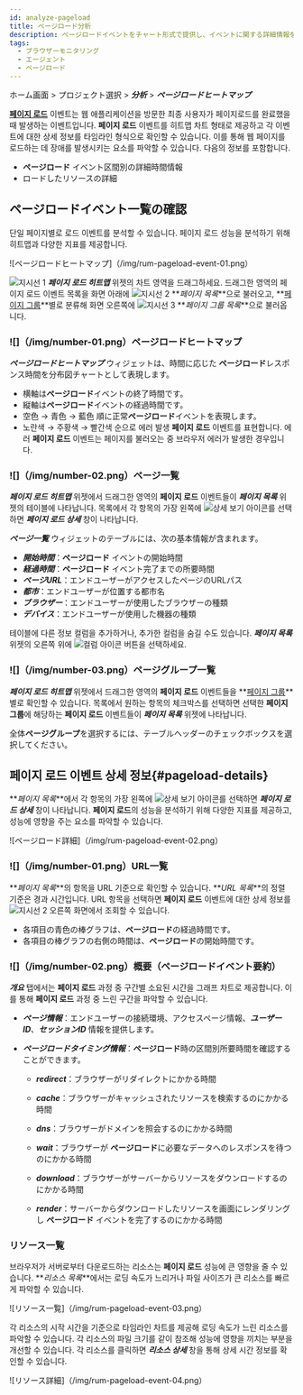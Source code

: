 ```yaml
---
id: analyze-pageload
title: ページロード分析
description: ページロードイベントをチャート形式で提供し、イベントに関する詳細情報を分析できます。
tags:
  - ブラウザーモニタリング
  - エージェント
  - ページロード
---
```


ホーム画面 > プロジェクト選択 > **_分析_** > **_ページロードヒートマップ_**

**[페이지 로드](before-starting#load-page)** 이벤트는 웹 애플리케이션을 방문한 최종 사용자가 페이지로드를 완료했을 때 발생하는 이벤트입니다. **페이지 로드** 이벤트를 히트맵 차트 형태로 제공하고 각 이벤트에 대한 상세 정보를 타임라인 형식으로 확인할 수 있습니다. 이를 통해 웹 페이지를 로드하는 데 장애를 발생시키는 요소를 파악할 수 있습니다. 다음의 정보를 포함합니다.

-   **ページロード** イベント区間別の詳細時間情報
-   ロードしたリソースの詳細

## ページロードイベント一覧の確認

단일 페이지별로 로드 이벤트를 분석할 수 있습니다. 페이지 로드 성능을 분석하기 위해 히트맵과 다양한 지표를 제공합니다.

![ページロードヒートマップ]（/img/rum-pageload-event-01.png）

![지시선 1](/img/number-01.png) **_페이지 로드 히트맵_** 위젯의 차트 영역을 드래그하세요. 드래그한 영역의 페이지 로드 이벤트 목록을 화면 아래에 ![지시선 2](/img/number-02.png) **_페이지 목록_**으로 불러오고, **[페이지 그룹](before-starting#page-group)**별로 분류해 화면 오른쪽에 ![지시선 3](/img/number-03.png) **_페이지 그룹 목록_**으로 불러옵니다.

### ![]（/img/number-01.png）ページロードヒートマップ

**_ページロードヒートマップ_** ウィジェットは、時間に応じた **ページロード**レスポンス時間を分布図チャートとして表現します。 

-   横軸は**ページロード**イベントの終了時間です。
-   縦軸は**ページロード**イベントの経過時間です。
-   <span class='lowfg'>空色</span> → <span class='normal'>青色</span> → <span class='highfg'>藍色</span> 順に正常**ページロード**イベントを表現します。
-   <span class='logwr'>노란색</span> → <span class='slow'>주황색</span> → <span class='vslow'>빨간색</span> 순으로 에러 발생 **페이지 로드** 이벤트를 표현합니다. 에러 **페이지 로드** 이벤트는 페이지를 불러오는 중 브라우저 에러가 발생한 경우입니다.

### ![]（/img/number-02.png）ページ一覧

**_페이지 로드 히트맵_** 위젯에서 드래그한 영역의 **페이지 로드** 이벤트들이 **_페이지 목록_** 위젯의 테이블에 나타납니다. 목록에서 각 항목의 가장 왼쪽에 ![상세 보기 아이콘](/img/ico-detail-view.svg)를 선택하면 **_페이지 로드 상세_** 창이 나타납니다.

**_ページ一覧_** ウィジェットのテーブルには、次の基本情報が含まれます。

-   **_開始時間_**：**ページロード** イベントの開始時間
-   **_経過時間_**：**ページロード** イベント完了までの所要時間
-   **_ページURL_**：エンドユーザーがアクセスしたページのURLパス
-   **_都市_**：エンドユーザーが位置する都市名
-   **_ブラウザー_**：エンドユーザーが使用したブラウザーの種類
-   **_デバイス_**：エンドユーザーが使用した機器の種類

테이블에 다른 정보 컬럼을 추가하거나, 추가한 컬럼을 숨길 수도 있습니다. **_페이지 목록_** 위젯의 오른쪽 위에 ![컬럼 아이콘](/img/ico-column.svg) 버튼을 선택하세요.

### ![]（/img/number-03.png）ページグループ一覧

**_페이지 로드 히트맵_** 위젯에서 드래그한 영역의 **페이지 로드** 이벤트들을 **[페이지 그룹](before-starting#page-group)**별로 확인할 수 있습니다. 목록에서 원하는 항목의 체크박스를 선택하면 선택한 **페이지 그룹**에 해당하는 **페이지 로드** 이벤트들이 **_페이지 목록_** 위젯에 나타납니다.

全体**ページグループ**を選択するには、テーブルヘッダーのチェックボックスを選択してください。

## 페이지 로드 이벤트 상세 정보{#pageload-details}

**_페이지 목록_**에서 각 항목의 가장 왼쪽에 ![상세 보기 아이콘](/img/ico-detail-view.svg)를 선택하면 **_페이지 로드 상세_** 창이 나타납니다. **페이지 로드**의 성능을 분석하기 위해 다양한 지표를 제공하고, 성능에 영향을 주는 요소를 파악할 수 있습니다.

![ページロード詳細]（/img/rum-pageload-event-02.png）

### ![]（/img/number-01.png）URL一覧

**_페이지 목록_**의 항목을 URL 기준으로 확인할 수 있습니다. **_URL 목록_**의 정렬 기준은 경과 시간입니다. URL 항목을 선택하면 **페이지 로드** 이벤트에 대한 상세 정보를 ![지시선 2](/img/number-02.png) 오른쪽 화면에서 조회할 수 있습니다.

-   各項目の青色の棒グラフは、**ページロード**の経過時間です。
-   各項目の棒グラフの右側の時間は、**ページロード**の開始時間です。

### ![]（/img/number-02.png）概要（ページロードイベント要約）

**_개요_** 탭에서는 **페이지 로드** 과정 중 구간별 소요된 시간을 그래프 차트로 제공합니다. 이를 통해 **페이지 로드** 과정 중 느린 구간을 파악할 수 있습니다.

-   **_ページ情報_**：エンドユーザーの接続環境、アクセスページ情報、**_ユーザーID_**、**_セッションID_** 情報を提供します。

-   **_ページロードタイミング情報_**：**ページロード**時の区間別所要時間を確認することができます。

    -   **_redirect_**：ブラウザーがリダイレクトにかかる時間

    -   **_cache_**：ブラウザーがキャッシュされたリソースを検索するのにかかる時間

    -   **_dns_**：ブラウザーがドメインを照会するのにかかる時間

    -   **_wait_**：ブラウザーが **ページロード**に必要なデータへのレスポンスを待つのにかかる時間

    -   **_download_**：ブラウザーがサーバーからリソースをダウンロードするのにかかる時間

    -   **_render_**：サーバーからダウンロードしたリソースを画面にレンダリングし **ページロード** イベントを完了するのにかかる時間

### リソース一覧

브라우저가 서버로부터 다운로드하는 리소스는 **페이지 로드** 성능에 큰 영향을 줄 수 있습니다. **_리소스 목록_**에서는 로딩 속도가 느리거나 파일 사이즈가 큰 리소스를 빠르게 파악할 수 있습니다.

![リソース一覧]（/img/rum-pageload-event-03.png）

각 리소스의 시작 시간을 기준으로 타임라인 차트를 제공해 로딩 속도가 느린 리소스를 파악할 수 있습니다. 각 리소스의 파일 크기를 같이 참조해 성능에 영향을 끼치는 부분을 개선할 수 있습니다. 각 리소스를 클릭하면 **_리소스 상세_** 창을 통해 상세 시간 정보를 확인할 수 있습니다.

![リソース詳細]（/img/rum-pageload-event-04.png）
